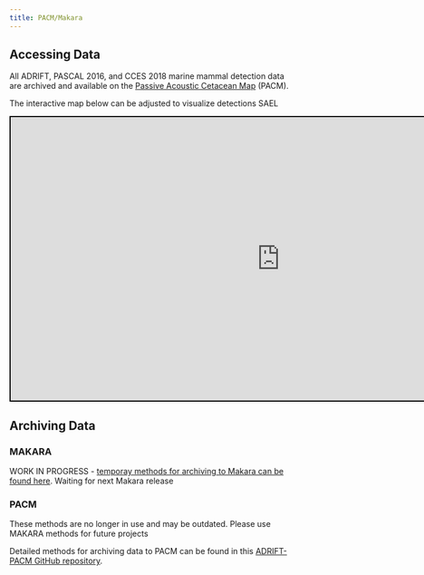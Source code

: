 ```yaml
---
title: PACM/Makara
---
```


## Accessing Data

All ADRIFT, PASCAL 2016, and CCES 2018 marine mammal detection data are archived and available on the [Passive Acoustic Cetacean Map](https://apps-nefsc.fisheries.noaa.gov/pacm/#/) (PACM).

The interactive map below can be adjusted to visualize detections SAEL

<iframe src="https://apps-nefsc.fisheries.noaa.gov/pacm/#/narw" style="width:950px; height:500px; border: 2px solid black;">

</iframe>

## Archiving Data

### MAKARA

WORK IN PROGRESS - [temporay methods for archiving to Makara can be found here](https://github.com/Kourtney-Burger/ADRIFT-PACM/tree/main/Makara). Waiting for next Makara release

### PACM

::: callout-note
These methods are no longer in use and may be outdated. Please use MAKARA methods for future projects
:::

Detailed methods for archiving data to PACM can be found in this [ADRIFT-PACM GitHub repository](https://github.com/Kourtney-Burger/ADRIFT-PACM).
